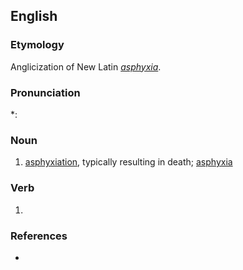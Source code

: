 ==English==

===Etymology===
Anglicization of New Latin ''[[asphyxia]]''.

===Pronunciation===
*: {{rhymes|ɪksi|lang=en}}

===Noun===
{{en-noun|asphyxies}}

# {{lb|en|medicine|obsolete}} [[asphyxiation]], typically resulting in death; [[asphyxia]]

===Verb===
{{en-verb|asphyx|ies}}

# {{rare form of|asphyxiate|lang=en}}

===References===
* {{R:Collins English Dictionary}}